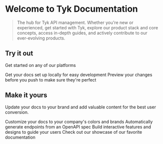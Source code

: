 # Welcome to **Tyk Documentation**

> The hub for Tyk API management. Whether you're new or experienced, get started with Tyk, explore our product stack and core concepts, access in-depth guides, and actively contribute to our ever-evolving products.

## **Try it out**

Get started on any of our platforms

<CardGroup cols={2}>
  <Card title="Schedule your guided evaluation" icon="calendar-days" iconType="regular" color="#8430cd" href="https://tyk.io/guided-evaluation/" img="img/home-page-review-icon.svg" cta="Get in touch">
    Get your docs set up locally for easy development
  </Card>
  <Card title="Preview Changes" icon="alarm-clock" iconType="brands" color="#8438fa" href="https://tyk.io/sign-up/" img="img/home_page_free_trial_icon.svg" cta="Start trial">
    Preview your changes before you push to make sure they're perfect
  </Card>
</CardGroup>

## Make it yours

Update your docs to your brand and add valuable content for the best user conversion.

<CardGroup cols={2}>
  <Card title="Customize Style" icon="palette" href="https://mintlify.com/docs/settings/global">
    Customize your docs to your company's colors and brands
  </Card>
  <Card title="Reference APIs" icon="code" href="https://mintlify.com/docs/api-playground/openapi">
    Automatically generate endpoints from an OpenAPI spec
  </Card>
  <Card title="Add Components" icon="screwdriver-wrench" href="https://mintlify.com/docs/components/accordion">
    Build interactive features and designs to guide your users
  </Card>
  <Card title="Get Inspiration" icon="stars" href="https://mintlify.com/customers">
    Check out our showcase of our favorite documentation
  </Card>
</CardGroup>